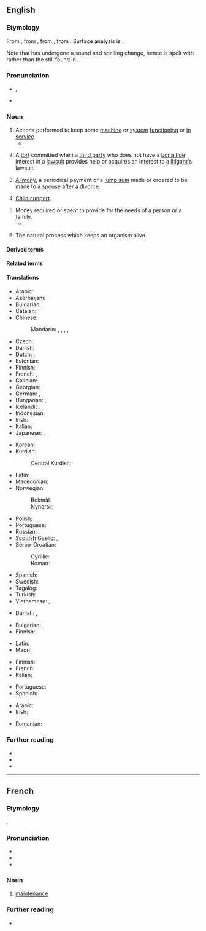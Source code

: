 ==English==
{{wikipedia}}

===Etymology===
{{root|en|ine-pro|*ten-}}
From {{inh|en|enm|mayntenaunce}}, from {{der|en|fro|maintenance}}, from {{m|fro|maintenir}}, from {{der|en|la||[[manus]] [[tenere|tenēre]]|to hold in the hand}}. Surface analysis is {{suffix|en|maintain|ance}}.

Note that {{m|en|maintain}} has undergone a sound and spelling change, hence is spelt with {{m|en||-tain-}}, rather than the {{m|en||-ten-}} still found in {{m|en||maintenance}}.

===Pronunciation===
* {{IPA|en|/ˈmeɪnt(ə)nəns/|/ˈmeɪntɪnəns/}}, {{IPAchar|[ˈmẽɪ̃(n)ʔ(ə)nəns]}}
* {{audio|en|En-us-maintenance.ogg|Audio (US)}}

===Noun===
{{en-noun|-|s}}

# Actions performed to keep some [[machine]] or [[system]] [[functioning]] or [[in service]].
#* {{quote-journal|en|year=2019|month=October|author=Ian Walmsley|title=Cleaning up|journal=Modern Railways|page=42|text=They are all preventable by proper '''maintenance''', but non-safety critical '''maintenance''' has to be evaluated, so failures are an accepted penalty for keeping '''maintenance''' costs down.}}
# {{lb|en|legal}} A [[tort]] committed when a [[third party]] who does not have a [[bona fide]] interest in a [[lawsuit]] provides help or acquires an interest to a [[litigant]]'s lawsuit.
# {{lb|en|legal|UK}} [[alimony|Alimony]], a periodical payment or a [[lump sum]] made or ordered to be made to a [[spouse]] after a [[divorce]].
# {{lb|en|legal}} [[child support|Child support]].
# Money required or spent to provide for the needs of a person or a family.
#* {{RQ:Wordsworth Resolution and Independence|passage=From Pond to Pond he roamed, from moor to moor; / Housing, with God's good help, by choice or chance: / And in this way he gained an honest '''maintenance'''.}}
# {{lb|en|biology}} The natural process which keeps an organism alive.

====Derived terms====
{{col4|en
|maintenance window
|high-maintenance
|low-maintenance
|percussive maintenance
|maintenance hole
|postmaintenance
|premaintenance
|maintenance-free
|maintenance margin
|cap of maintenance
|preventative maintenance
|telemaintenance}}

====Related terms====
{{rootsee|en|ten}}

====Translations====
{{trans-top|keeping a machine or system in service}}
* Arabic: {{t|ar|صِيَانَة|f}}
* Azerbaijani: {{t|az|qulluq}}
* Bulgarian: {{t+|bg|поддръжка|f}}
* Catalan: {{t+|ca|manteniment|m}}
* Chinese:
*: Mandarin: {{t+|cmn|保養}}, {{t+|cmn|保养|tr=bǎoyǎng}}, {{t+|cmn|維持}}, {{t+|cmn|维持|tr=wéichí}}, {{t+|cmn|保守|tr=bǎoshǒu}}
* Czech: {{t+|cs|údržba|f}}
* Danish: {{t|da|vedligeholdelse|c}}
* Dutch: {{t+|nl|onderhoud|n}}, {{t+|nl|handhaving|f}}
* Estonian: {{t|et|hooldus}}
* Finnish: {{t+|fi|kunnossapito}}
* French: {{t+|fr|entretien|m}}, {{t+|fr|maintenance|f}}
* Galician: {{t+|gl|mantemento|m}}
* Georgian: {{t|ka|ტექნიკური მომსახურება}}
* German: {{t+|de|Instandhaltung|f}}, {{t+|de|Wartung|f}}
* Hungarian: {{t+|hu|szerviz}}, {{t+|hu|karbantartás}}
* Icelandic: {{t|is|viðhald|n}}
* Indonesian: {{t+|id|perawatan}}
* Irish: {{t|ga|coinneáil|f}}
* Italian: {{t+|it|manutenzione|f}}
* Japanese: {{t+|ja|保守|tr=hoshu}}, {{t+|ja|維持|tr=iji}}
{{trans-mid}}
* Korean: {{t+|ko|보존}}
* Kurdish:
*: Central Kurdish: {{t|ckb|خزمەت}}
* Latin: {{t|la|tuitiō|f}}
* Macedonian: {{t|mk|одржување|n}}
* Norwegian:
*: Bokmål: {{t|nb|vedlikehold|n}}
*: Nynorsk: {{t|nn|vedlikehald|n}}
* Polish: {{t+|pl|konserwacja|f}}
* Portuguese: {{t+|pt|manutenção|f}}
* Russian: {{t+|ru|обслу́живание|n}}, {{t+|ru|ремо́нт|m}}
* Scottish Gaelic: {{t|gd|gleidheadh|m}}, {{t|gd|cumail suas|f}}
* Serbo-Croatian:
*: Cyrillic: {{t|sh|одржа́вање|n}}
*: Roman: {{t|sh|održávanje|n}}
* Spanish: {{t+|es|mantenimiento|m}}
* Swedish: {{t+|sv|underhåll|n}}
* Tagalog: {{t|tl|panataman}}
* Turkish: {{t+|tr|bakım}}
* Vietnamese: {{t+|vi|bảo trì}}, {{t|vi|bảo dưỡng}}
{{trans-bottom}}

{{trans-top|tort}}
* Danish: {{t|da|hævdelse|c}}, {{t|da|forsvar|n}}
{{trans-mid}}
{{trans-bottom}}

{{trans-see|legal: payment made to a spouse after a divorce|alimony}}

{{trans-see|child support}}

{{trans-top|money to provide for the means of living}}
* Bulgarian: {{t+|bg|издръжка|f}}
* Finnish: {{t|fi|elantokustannukset|p}}
{{trans-mid}}
* Latin: {{t|la|tuitiō|f}}
* Maori: {{t|mi|moni oranga}}
{{trans-bottom}}

{{trans-top|process of keeping an organism alive}}
* Finnish: {{t|fi|[[elintoimintojen]] [[ylläpito]]}}
* French: {{t+|fr|maintenance}}
* Italian: {{t+|it|mantenimento}}
{{trans-mid}}
* Portuguese: {{t+|pt|mantimento}}
* Spanish: {{t+|es|mantenimiento}}
{{trans-bottom}}

{{checktrans-top}}
* Arabic: {{t-check|ar|صِيَانَة|f}}
* Irish: {{t|ga|cothabháil|f}}
{{trans-mid}}
* Romanian: {{t+check|ro|întreținere|f}}
{{trans-bottom}}

===Further reading===
* {{R:Webster 1913}}
* {{R:Century 1911}}
* {{R:OneLook}}

----

==French==

===Etymology===
{{suffix|fr|maintenir|t1=to maintain|-ance}}.

===Pronunciation===
* {{fr-IPA}}
* {{audio|fr|Fr-Paris--maintenance.ogg|Audio (Paris)}}
* {{rhymes|fr|ɑ̃s}}

===Noun===
{{fr-noun|f}}

# [[#English|maintenance]]

===Further reading===
* {{R:TLFi}}